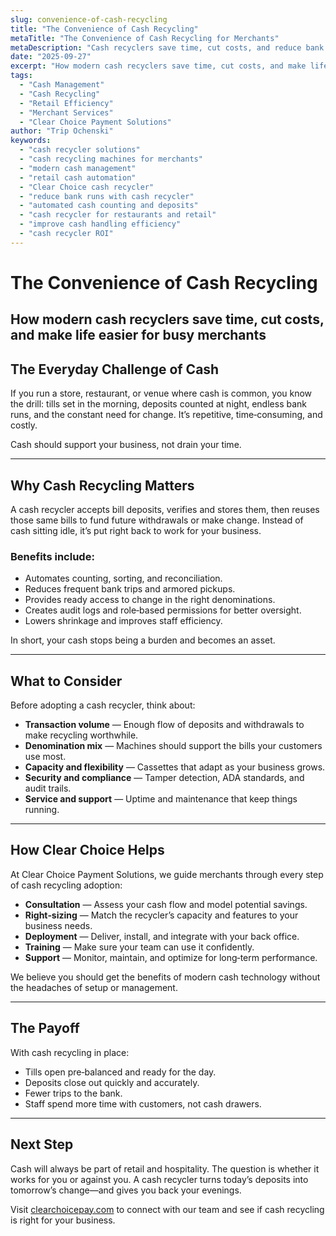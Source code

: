```yaml
---
slug: convenience-of-cash-recycling
title: "The Convenience of Cash Recycling"
metaTitle: "The Convenience of Cash Recycling for Merchants"
metaDescription: "Cash recyclers save time, cut costs, and reduce bank runs. Discover how Clear Choice helps merchants adopt modern cash management solutions with ease."
date: "2025-09-27"
excerpt: "How modern cash recyclers save time, cut costs, and make life easier for busy merchants."
tags:
  - "Cash Management"
  - "Cash Recycling"
  - "Retail Efficiency"
  - "Merchant Services"
  - "Clear Choice Payment Solutions"
author: "Trip Ochenski"
keywords:
  - "cash recycler solutions"
  - "cash recycling machines for merchants"
  - "modern cash management"
  - "retail cash automation"
  - "Clear Choice cash recycler"
  - "reduce bank runs with cash recycler"
  - "automated cash counting and deposits"
  - "cash recycler for restaurants and retail"
  - "improve cash handling efficiency"
  - "cash recycler ROI"
---
```


# The Convenience of Cash Recycling

## How modern cash recyclers save time, cut costs, and make life easier for busy merchants

## The Everyday Challenge of Cash

If you run a store, restaurant, or venue where cash is common, you know the drill: tills set in the morning, deposits counted at night, endless bank runs, and the constant need for change. It’s repetitive, time‑consuming, and costly.

Cash should support your business, not drain your time.

---

## Why Cash Recycling Matters

A cash recycler accepts bill deposits, verifies and stores them, then reuses those same bills to fund future withdrawals or make change. Instead of cash sitting idle, it’s put right back to work for your business.

### Benefits include:

- Automates counting, sorting, and reconciliation.
- Reduces frequent bank trips and armored pickups.
- Provides ready access to change in the right denominations.
- Creates audit logs and role‑based permissions for better oversight.
- Lowers shrinkage and improves staff efficiency.

In short, your cash stops being a burden and becomes an asset.

---

## What to Consider

Before adopting a cash recycler, think about:

- **Transaction volume** — Enough flow of deposits and withdrawals to make recycling worthwhile.
- **Denomination mix** — Machines should support the bills your customers use most.
- **Capacity and flexibility** — Cassettes that adapt as your business grows.
- **Security and compliance** — Tamper detection, ADA standards, and audit trails.
- **Service and support** — Uptime and maintenance that keep things running.

---

## How Clear Choice Helps

At Clear Choice Payment Solutions, we guide merchants through every step of cash recycling adoption:

- **Consultation** — Assess your cash flow and model potential savings.
- **Right‑sizing** — Match the recycler’s capacity and features to your business needs.
- **Deployment** — Deliver, install, and integrate with your back office.
- **Training** — Make sure your team can use it confidently.
- **Support** — Monitor, maintain, and optimize for long‑term performance.

We believe you should get the benefits of modern cash technology without the headaches of setup or management.

---

## The Payoff

With cash recycling in place:

- Tills open pre‑balanced and ready for the day.
- Deposits close out quickly and accurately.
- Fewer trips to the bank.
- Staff spend more time with customers, not cash drawers.

---

## Next Step

Cash will always be part of retail and hospitality. The question is whether it works for you or against you. A cash recycler turns today’s deposits into tomorrow’s change—and gives you back your evenings.

Visit [clearchoicepay.com](https://clearchoicepay.com) to connect with our team and see if cash recycling is right for your business.

<br />
